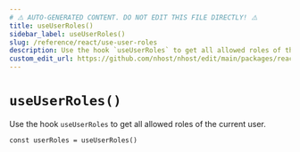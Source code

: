 ```yaml
---
# ⚠️ AUTO-GENERATED CONTENT. DO NOT EDIT THIS FILE DIRECTLY! ⚠️
title: useUserRoles()
sidebar_label: useUserRoles()
slug: /reference/react/use-user-roles
description: Use the hook `useUserRoles` to get all allowed roles of the current user.
custom_edit_url: https://github.com/nhost/nhost/edit/main/packages/react/src/hooks/user.ts#L460
---
```


# `useUserRoles()`

Use the hook `useUserRoles` to get all allowed roles of the current user.

```tsx
const userRoles = useUserRoles()
```
